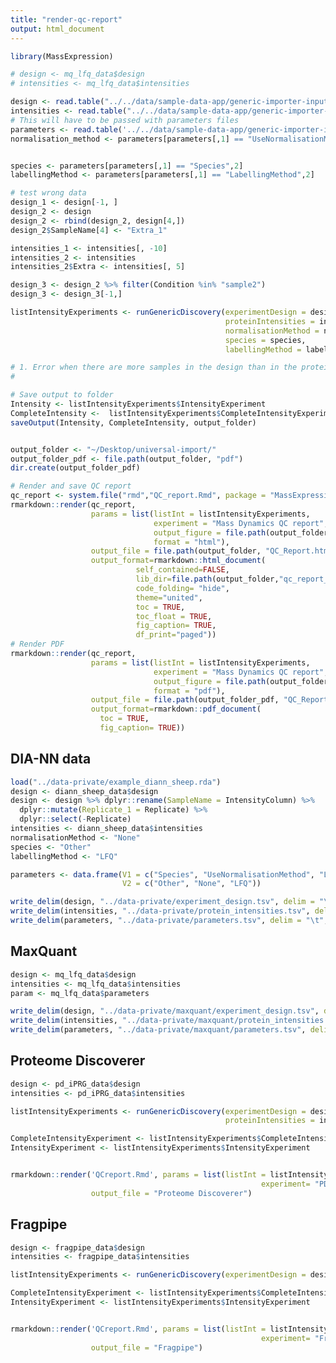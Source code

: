 ```yaml
---
title: "render-qc-report"
output: html_document
---
```


```r
library(MassExpression)

# design <- mq_lfq_data$design
# intensities <- mq_lfq_data$intensities

design <- read.table("../../data/sample-data-app/generic-importer-input/experiment_design.tsv",sep = "\t", header = TRUE)
intensities <- read.table("../../data/sample-data-app/generic-importer-input/protein_intensities.tsv",sep = "\t", header = TRUE)
# This will have to be passed with parameters files
parameters <- read.table('../../data/sample-data-app/generic-importer-input/parameters.tsv', header=FALSE, sep='\t')
normalisation_method <- parameters[parameters[,1] == "UseNormalisationMethod",2]


species <- parameters[parameters[,1] == "Species",2]
labellingMethod <- parameters[parameters[,1] == "LabellingMethod",2]

# test wrong data
design_1 <- design[-1, ]
design_2 <- design
design_2 <- rbind(design_2, design[4,])
design_2$SampleName[4] <- "Extra_1"

intensities_1 <- intensities[, -10]
intensities_2 <- intensities
intensities_2$Extra <- intensities[, 5]

design_3 <- design_2 %>% filter(Condition %in% "sample2")
design_3 <- design_3[-1,]

listIntensityExperiments <- runGenericDiscovery(experimentDesign = design_3, 
                                                proteinIntensities = intensities_2, 
                                                normalisationMethod = normalisation_method,
                                                species = species, 
                                                labellingMethod = labellingMethod)

# 1. Error when there are more samples in the design than in the protein intensity columns 
# 

# Save output to folder
Intensity <- listIntensityExperiments$IntensityExperiment
CompleteIntensity <-  listIntensityExperiments$CompleteIntensityExperiment
saveOutput(Intensity, CompleteIntensity, output_folder)


output_folder <- "~/Desktop/universal-import/"
output_folder_pdf <- file.path(output_folder, "pdf")
dir.create(output_folder_pdf)

# Render and save QC report
qc_report <- system.file("rmd","QC_report.Rmd", package = "MassExpression")
rmarkdown::render(qc_report,
                  params = list(listInt = listIntensityExperiments,
                                experiment = "Mass Dynamics QC report",
                                output_figure = file.path(output_folder, "figure_html/"),
                                format = "html"),
                  output_file = file.path(output_folder, "QC_Report.html"),
                  output_format=rmarkdown::html_document(
                            self_contained=FALSE,
                            lib_dir=file.path(output_folder,"qc_report_files"),
                            code_folding= "hide",
                            theme="united",
                            toc = TRUE,
                            toc_float = TRUE,
                            fig_caption= TRUE,
                            df_print="paged"))
# Render PDF
rmarkdown::render(qc_report,
                  params = list(listInt = listIntensityExperiments,
                                experiment = "Mass Dynamics QC report",
                                output_figure = file.path(output_folder_pdf, "figure_pdf/"),
                                format = "pdf"),
                  output_file = file.path(output_folder_pdf, "QC_Report.pdf"),
                  output_format=rmarkdown::pdf_document(
                    toc = TRUE,
                    fig_caption= TRUE))

```


## DIA-NN data

```r
load("../data-private/example_diann_sheep.rda")
design <- diann_sheep_data$design
design <- design %>% dplyr::rename(SampleName = IntensityColumn) %>%
  dplyr::mutate(Replicate_1 = Replicate) %>%
  dplyr::select(-Replicate)
intensities <- diann_sheep_data$intensities
normalisationMethod <- "None"
species <- "Other"
labellingMethod <- "LFQ"

parameters <- data.frame(V1 = c("Species", "UseNormalisationMethod", "LabellingMethod"),
                         V2 = c("Other", "None", "LFQ"))

write_delim(design, "../data-private/experiment_design.tsv", delim = "\t")
write_delim(intensities, "../data-private/protein_intensities.tsv", delim = "\t")
write_delim(parameters, "../data-private/parameters.tsv", delim = "\t", col_names = FALSE)
```


## MaxQuant 

```r
design <- mq_lfq_data$design
intensities <- mq_lfq_data$intensities
param <- mq_lfq_data$parameters

write_delim(design, "../data-private/maxquant/experiment_design.tsv", delim = "\t")
write_delim(intensities, "../data-private/maxquant/protein_intensities.tsv", delim = "\t")
write_delim(parameters, "../data-private/maxquant/parameters.tsv", delim = "\t", col_names = FALSE)

```


## Proteome Discoverer

```r
design <- pd_iPRG_data$design
intensities <- pd_iPRG_data$intensities

listIntensityExperiments <- runGenericDiscovery(experimentDesign = design,
                                                proteinIntensities = intensities)

CompleteIntensityExperiment <- listIntensityExperiments$CompleteIntensityExperiment
IntensityExperiment <- listIntensityExperiments$IntensityExperiment


rmarkdown::render('QCreport.Rmd', params = list(listInt = listIntensityExperiments, 
                                                        experiment= "PD LFQ"),
                  output_file = "Proteome Discoverer")
```


## Fragpipe

```r
design <- fragpipe_data$design
intensities <- fragpipe_data$intensities

listIntensityExperiments <- runGenericDiscovery(experimentDesign = design, proteinIntensities = intensities)

CompleteIntensityExperiment <- listIntensityExperiments$CompleteIntensityExperiment
IntensityExperiment <- listIntensityExperiments$IntensityExperiment


rmarkdown::render('QCreport.Rmd', params = list(listInt = listIntensityExperiments, 
                                                        experiment= "Fragpipe LFQ"),
                  output_file = "Fragpipe")
```

